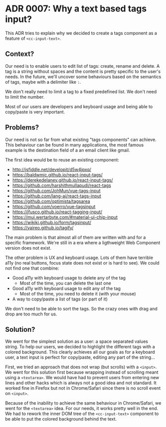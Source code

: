 
<Meta title="📌 Docs/Architecture Decision Records/ADR 0007: Why a text based tags input?" />

# ADR 0007: Why a text based tags input?

This ADR tries to explain why we decided to create a tags component as a feature of `<cc-input-text>`.

## Context?

Our need is to enable users to edit list of tags: create, rename and delete.
A tag is a string without spaces and the content is pretty specific to the user's needs.
In the future, we'll uncover some behaviours based on the semantics of tags, maybe with a delimiter like `:`.

We don't really need to limit a tag to a fixed predefined list.
We don't need to limit the number.

Most of our users are developers and keyboard usage and being able to copy/paste is very important.

## Problems?

Our need is not so far from what existing "tags components" can achieve. 
This behaviour can be found in many applications, the most famous example is the destination field of a an email client like gmail.

The first idea would be to reuse an existing component:

* http://jsfiddle.net/developit/d5w4jpxq/
* https://baldwmic.github.io/react-input-tags/
* https://derekedelaney.github.io/react-input-tags/
* https://github.com/harshithmullapudi/react-tags
* https://github.com/JohMun/vue-tags-input
* https://github.com/lang-ai/react-tags-input
* https://github.com/optimista/tagsarea
* https://github.com/voerro/vue-tagsinput
* https://jfusco.github.io/react-tagging-input/
* https://mui.wertarbyte.com/#material-ui-chip-input
* https://wikiki.github.io/form/tagsinput/
* https://yaireo.github.io/tagify/

The main problem is that almost all of them are written with and for a specific framework.
We're still in a era where a ligthweight Web Component version does not exist.

The other problem is UX and keyboard usage.
Lots of them have terrible a11y (no real buttons, focus state does not exist or is hard to see).
We could not find one that combine:

* Good a11y with keyboard usage to delete any of the tag
  * Most of the time, you can delete the last one
* Good a11y with keyboard usage to edit any of the tag
  * Most of the time, you need to delete it (with your mouse)
* A way to copy/paste a list of tags (or part of it)

We don't need to be able to sort the tags.
So the crazy ones with drag and drop are too much for us.

## Solution?

We went for the simplest solution as a user: a space separated values string.
To help our users, we decided to highlight the different tags with a colored background.
This clearly achieves all our goals as for a keyboard user, a text input is perfect for copy/paste, editing any part of the string...

First, we tried an approach that does not wrap (but scrolls) with a `<input>`.
We went for this solution first because wrapping instead of scrolling meant using a `<textarea>`.
We would have had to prevent users from entering new lines and other hacks which is always not a good idea and not standard.
It worked fine in Firefox but not in Chrome/Safari since there is no scroll event on `<input>`.

Because of the inability to achieve the same behaviour in Chrome/Safari, we went for the `<textarea>` idea.
For our needs, it works pretty well in the end.
We had to rework the inner DOM tree of the `<cc-input-text>` component to be able to put the colored background behind the text.
